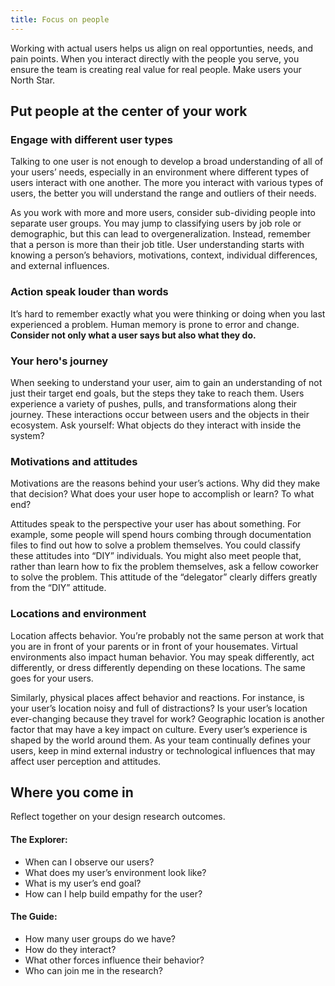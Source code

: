 ```yaml
---
title: Focus on people
---
```


<PageDescription>

Working with actual users helps us align on real opportunties, needs, and pain
points. When you interact directly with the people you serve, you ensure the
team is creating real value for real people. Make users your North Star.

</PageDescription>

## Put people at the center of your work

### Engage with different user types

Talking to one user is not enough to develop a broad understanding of all of your users’ needs, especially in an environment where different types of users interact with one another. The more you interact with various types of users, the better you will understand the range and outliers of their needs.

As you work with more and more users, consider sub-dividing people into separate user groups. You may jump to classifying users by job role or demographic, but this can lead to overgeneralization. Instead, remember that a person is more than their job title. User understanding starts with knowing a person’s behaviors, motivations, context, individual differences, and external influences.

### Action speak louder than words

It’s hard to remember exactly what you were thinking or doing when you last experienced a problem. Human memory is prone to error and change. **Consider not only what a user says but also what they do.**

### Your hero's journey

When seeking to understand your user, aim to gain an understanding of not just their target end goals, but the steps they take to reach them. Users experience a variety of pushes, pulls, and transformations along their journey. These interactions occur between users and the objects in their ecosystem. Ask yourself: What objects do they interact with inside the system?

### Motivations and attitudes

Motivations are the reasons behind your user’s actions. Why did they make that decision? What does your user hope to accomplish or learn? To what end?

Attitudes speak to the perspective your user has about something. For example, some people will spend hours combing through documentation files to find out how to solve a problem themselves. You could classify these attitudes into “DIY” individuals. You might also meet people that, rather than learn how to fix the problem themselves, ask a fellow coworker to solve the problem. This attitude of the “delegator” clearly differs greatly from the “DIY” attitude.

### Locations and environment

Location affects behavior. You’re probably not the same person at work that you are in front of your parents or in front of your housemates. Virtual environments also impact human behavior. You may speak differently, act differently, or dress differently depending on these locations. The same goes for your users.

Similarly, physical places affect behavior and reactions. For instance, is your user’s location noisy and full of distractions? Is your user’s location ever-changing because they travel for work? Geographic location is another factor that may have a key impact on culture. Every user’s experience is shaped by the world around them. As your team continually defines your users, keep in mind external industry or technological influences that may affect user perception and attitudes.

## Where you come in

Reflect together on your design research outcomes.

#### The Explorer:

- When can I observe our users?
- What does my user’s environment look like?
- What is my user’s end goal?
- How can I help build empathy for the user?

#### The Guide:

- How many user groups do we have?
- How do they interact?
- What other forces influence their behavior?
- Who can join me in the research?
